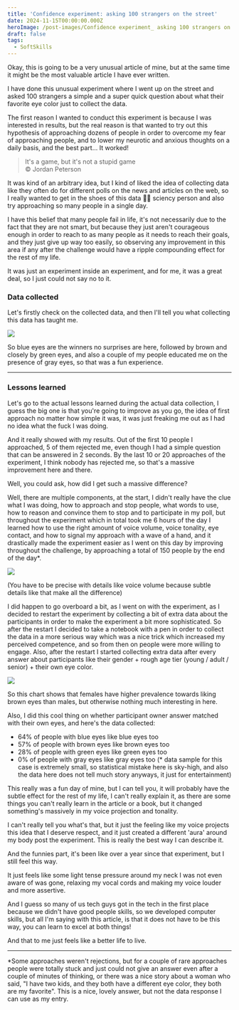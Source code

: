 ```yaml
---
title: 'Confidence experiment: asking 100 strangers on the street'
date: 2024-11-15T00:00:00.000Z
heroImage: /post-images/Confidence experiment_ asking 100 strangers on the street.png
draft: false
tags:
  - SoftSkills
---
```


Okay, this is going to be a very unusual article of mine, but at the same time it might be the most valuable article I have ever written.

I have done this unusual experiment where I went up on the street and asked 100 strangers a simple and a super quick question about what their favorite eye color just to collect the data.

The first reason I wanted to conduct this experiment is because I was interested in results, but the real reason is that wanted to try out this hypothesis of approaching dozens of people in order to overcome my fear of approaching people, and to lower my neurotic and anxious thoughts on a daily basis, and the best part... It worked!

> It's a game, but it's not a stupid game\
> ©️ Jordan Peterson

It was kind of an arbitrary idea, but I kind of liked the idea of collecting data like they often do for different polls on the news and articles on the web, so I really wanted to get in the shoes of this data 🧑‍🔬 sciency person and also try approaching so many people in a single day.

I have this belief that many people fail in life, it's not necessarily due to the fact that they are not smart, but because they just aren't courageous enough in order to reach to as many people as it needs to reach their goals, and they just give up way too easily, so observing any improvement in this area if any after the challenge would have a ripple compounding effect for the rest of my life.

It was just an experiment inside an experiment, and for me, it was a great deal, so I just could not say no to it.

### Data collected

Let's firstly check on the collected data, and then I'll tell you what collecting this data has taught me.

![](</post-images/Eye poll_ votes.png>)

So blue eyes are the winners no surprises are here, followed by brown and closely by green eyes, and also a couple of my people educated me on the presence of gray eyes, so that was a fun experience.

***

### Lessons learned

Let's go to the actual lessons learned during the actual data collection, I guess the big one is that you're going to improve as you go, the idea of first approach no matter how simple it was, it was just freaking me out as I had no idea what the fuck I was doing.

And it really showed with my results. Out of the first 10 people I approached, 5 of them rejected me, even though I had a simple question that can be answered in 2 seconds. By the last 10 or 20 approaches of the experiment, I think nobody has rejected me, so that's a massive improvement here and there.

Well, you could ask, how did I get such a massive difference?

Well, there are multiple components, at the start, I didn't really have the clue what I was doing, how to approach and stop people, what words to use, how to reason and convince them to stop and to participate in my poll, but throughout the experiment which in total took me 6 hours of the day I learned how to use the right amount of voice volume, voice tonality, eye contact, and how to signal my approach with a wave of a hand, and it drastically made the experiment easier as I went on this day by improving throughout the challenge, by approaching a total of 150 people by the end of the day\*.

![](</post-images/Levels of voice volume.png>)

(You have to be precise with details like voice volume because subtle details like that make all the difference)

I did happen to go overboard a bit, as I went on with the experiment, as I decided to restart the experiment by collecting a bit of extra data about the participants in order to make the experiment a bit more sophisticated. So after the restart I decided to take a notebook with a pen in order to collect the data in a more serious way which was a nice trick which increased my perceived competence, and so from then on people were more willing to engage. Also, after the restart I started collecting extra data after every answer about participants like their gender + rough age tier (young / adult / senior) + their own eye color.

![](</post-images/Eye poll_ cohorts.png>)

So this chart shows that females have higher prevalence towards liking brown eyes than males, but otherwise nothing much interesting in here.

Also, I did this cool thing on whether participant owner answer matched with their own eyes, and here's the data collected:

* 64% of people with blue eyes like blue eyes too
* 57% of people with brown eyes like brown eyes too
* 28% of people with green eyes like green eyes too
* 0% of people with gray eyes like gray eyes too (\* data sample for this case is extremely small, so statistical mistake here is sky-high, and also the data here does not tell much story anyways, it just for entertainment)

This really was a fun day of mine, but I can tell you, it will probably have the subtle effect for the rest of my life, I can't really explain it, as there are some things you can't really learn in the article or a book, but it changed something's massively in my voice projection and tonality.

I can't really tell you what's that, but it just the feeling like my voice projects this idea that I deserve respect, and it just created a different 'aura' around my body post the experiment. This is really the best way I can describe it.

And the funnies part, it's been like over a year since that experiment, but I still feel this way.

It just feels like some light tense pressure around my neck I was not even aware of was gone, relaxing my vocal cords and making my voice louder and more assertive.

And I guess so many of us tech guys got in the tech in the first place because we didn't have good people skills, so we developed computer skills, but all I'm saying with this article, is that it does not have to be this way, you can learn to excel at both things!

And that to me just feels like a better life to live.

***

\*Some approaches weren't rejections, but for a couple of rare approaches people were totally stuck and just could not give an answer even after a couple of minutes of thinking, or there was a nice story about a woman who said, "I have two kids, and they both have a different eye color, they both are my favorite". This is a nice, lovely answer, but not the data response I can use as my entry.

